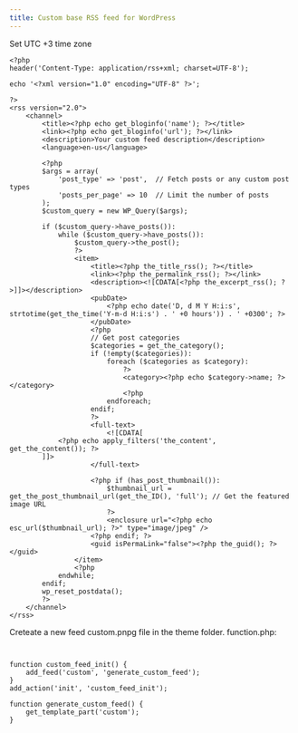 ---
title: Custom base RSS feed for WordPress
---

Set UTC +3 time zone

```
<?php
header('Content-Type: application/rss+xml; charset=UTF-8');

echo '<?xml version="1.0" encoding="UTF-8" ?>';

?>
<rss version="2.0">
    <channel>
        <title><?php echo get_bloginfo('name'); ?></title>
        <link><?php echo get_bloginfo('url'); ?></link>
        <description>Your custom feed description</description>
        <language>en-us</language>

        <?php
        $args = array(
            'post_type' => 'post',  // Fetch posts or any custom post types
            'posts_per_page' => 10  // Limit the number of posts
        );
        $custom_query = new WP_Query($args);

        if ($custom_query->have_posts()):
            while ($custom_query->have_posts()):
                $custom_query->the_post();
                ?>
                <item>
                    <title><?php the_title_rss(); ?></title>
                    <link><?php the_permalink_rss(); ?></link>
                    <description><![CDATA[<?php the_excerpt_rss(); ?>]]></description>
                    <pubDate>
                        <?php echo date('D, d M Y H:i:s', strtotime(get_the_time('Y-m-d H:i:s') . ' +0 hours')) . ' +0300'; ?>
                    </pubDate>
                    <?php
                    // Get post categories
                    $categories = get_the_category();
                    if (!empty($categories)):
                        foreach ($categories as $category):
                            ?>
                            <category><?php echo $category->name; ?></category>
                            <?php
                        endforeach;
                    endif;
                    ?>
                    <full-text>
                        <![CDATA[
            <?php echo apply_filters('the_content', get_the_content()); ?>
        ]]>
                    </full-text>

                    <?php if (has_post_thumbnail()):
                        $thumbnail_url = get_the_post_thumbnail_url(get_the_ID(), 'full'); // Get the featured image URL
                        ?>
                        <enclosure url="<?php echo esc_url($thumbnail_url); ?>" type="image/jpeg" />
                    <?php endif; ?>
                    <guid isPermaLink="false"><?php the_guid(); ?></guid>
                </item>
                <?php
            endwhile;
        endif;
        wp_reset_postdata();
        ?>
    </channel>
</rss>
```

Creteate a new feed custom.pnpg file in the theme folder.
function.php:

```


function custom_feed_init() {
    add_feed('custom', 'generate_custom_feed');
}
add_action('init', 'custom_feed_init');

function generate_custom_feed() {
    get_template_part('custom');
}

```
